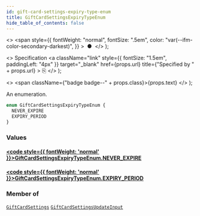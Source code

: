 ```yaml
---
id: gift-card-settings-expiry-type-enum
title: GiftCardSettingsExpiryTypeEnum
hide_table_of_contents: false
---
```


  <>
    <span
      style={{
        fontWeight: "normal",
        fontSize: ".5em",
        color: "var(--ifm-color-secondary-darkest)",
      }}
    >
      &nbsp;●&nbsp;
    </span>
  </>
);

  <>
    Specification
    <a
      className="link"
      style={{ fontSize: "1.5em", paddingLeft: "4px" }}
      target="\_blank"
      href={props.url}
      title={"Specified by " + props.url}
    >
      ⎘
    </a>
  </>
);

  <>
    <span className={"badge badge--" + props.class}>{props.text}</span>
  </>
);

An enumeration.

```graphql
enum GiftCardSettingsExpiryTypeEnum {
  NEVER_EXPIRE
  EXPIRY_PERIOD
}
```

### Values

#### [<code style={{ fontWeight: 'normal' }}>GiftCardSettingsExpiryTypeEnum.<b>NEVER_EXPIRE</b></code>](#)

>

#### [<code style={{ fontWeight: 'normal' }}>GiftCardSettingsExpiryTypeEnum.<b>EXPIRY_PERIOD</b></code>](#)

>

### Member of

[`GiftCardSettings`](../../api-reference/miscellaneous/objects/gift-card-settings) <Badge class="secondary" text="object"/><Bullet />[`GiftCardSettingsUpdateInput`](../../api-reference/gift-cards/inputs/gift-card-settings-update-input) <Badge class="secondary" text="input"/>

